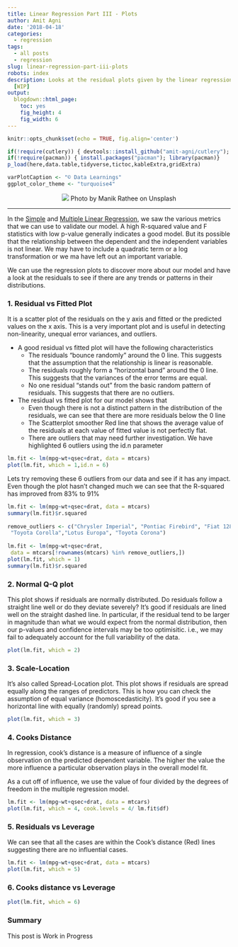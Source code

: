 ```yaml
---
title: Linear Regression Part III - Plots
author: Amit Agni
date: '2018-04-18'
categories:
  - regression
tags:
  - all posts
  - regression
slug: linear-regression-part-iii-plots
robots: index
description: Looks at the residual plots given by the linear regression model in R
  [WIP]
output:
  blogdown::html_page:
    toc: yes
    fig_height: 4
    fig_width: 6
---
```


```r
knitr::opts_chunk$set(echo = TRUE, fig.align='center')

if(!require(cutlery)) { devtools::install_github("amit-agni/cutlery"); library(cutlery)}
if(!require(pacman)) { install.packages("pacman"); library(pacman)}
p_load(here,data.table,tidyverse,tictoc,kableExtra,gridExtra)

varPlotCaption <- "© Data Learnings"
ggplot_color_theme <- "turquoise4"
```

<center>
	<!-- feature image -->
![](/post/2018-04-18-linear-regression-part-iii-plots_files/manik-rathee-a8YV2C3yBMk-unsplash.jpg)
Photo by Manik Rathee on Unsplash
</center>
<hr>



In the [Simple](/linear-regression-part-i-simple/) and [Multiple Linear Regression](/linear-regression-part-ii-multiple/), we saw the various metrics that we can use to validate our model. A high R-squared value and F statistics with low p-value generally indicates a good model. But its possible that the relationship between the dependent and the independent variables is not linear. We may have to include a quadratic term or a log transformation or we ma have left out an important variable.

We can use the regression plots to discover more about our model and have a look at the residuals to see if there are any trends or patterns in their distributions.

### 1. Residual vs Fitted Plot

It is a scatter plot of the residuals on the y axis and fitted or the predicted values on the x axis. This is a very important plot and is useful in detecting non-linearity, unequal error variances, and outliers.

* A good residual vs fitted plot will have the following characteristics
  + The residuals “bounce randomly” around the 0 line. This suggests that the assumption that the relationship is linear is reasonable.
  + The residuals roughly form a “horizontal band” around the 0 line. This suggests that the variances of the error terms are equal.
  + No one residual “stands out” from the basic random pattern of residuals. This suggests that there are no outliers.
  
* The residual vs fitted plot for our model shows that
  + Even though there is not a distinct pattern in the distribution of the residuals, we can see that there are more residuals below the 0 line
  + The Scatterplot smoother Red line that shows the average value of the residuals at each value of fitted value is not perfectly flat.
  + There are outliers that may need further investigation. We have highlighted 6 outliers using the id.n parameter

```r
lm.fit <- lm(mpg~wt+qsec+drat, data = mtcars)
plot(lm.fit, which = 1,id.n = 6)
```

Lets try removing these 6 outliers from our data and see if it has any impact. Even though the plot hasn’t changed much we can see that the R-squared has improved from 83% to 91%

```r
lm.fit <- lm(mpg~wt+qsec+drat, data = mtcars)
summary(lm.fit)$r.squared
 
remove_outliers <- c("Chrysler Imperial", "Pontiac Firebird", "Fiat 128",
 "Toyota Corolla","Lotus Europa", "Toyota Corona")
 
lm.fit <- lm(mpg~wt+qsec+drat,
 data = mtcars[!rownames(mtcars) %in% remove_outliers,])
plot(lm.fit, which = 1)
summary(lm.fit)$r.squared
```

### 2. Normal Q-Q plot

This plot shows if residuals are normally distributed. Do residuals follow a straight line well or do they deviate severely? It’s good if residuals are lined well on the straight dashed line.  In particular, if the residual tend to be larger in magnitude than what we would expect from the normal distribution, then our p-values and confidence intervals may be too optimisitic. i.e., we may fail to adequately account for the full variability of the data.

```r

plot(lm.fit, which = 2)

```


### 3. Scale-Location

It’s also called Spread-Location plot. This plot shows if residuals are spread equally along the ranges of predictors. This is how you can check the assumption of equal variance (homoscedasticity). It’s good if you see a horizontal line with equally (randomly) spread points.

```r
plot(lm.fit, which = 3)

```

### 4. Cooks Distance

In regression, cook’s distance is a measure of influence of a single observation on the predicted dependent variable. The higher the value the more influence a particular observation plays in the overall model fit.

As a cut off of influence, we use the value of four divided by the degrees of freedom in the multiple regression model.

```r
lm.fit <- lm(mpg~wt+qsec+drat, data = mtcars)
plot(lm.fit, which = 4, cook.levels = 4/ lm.fit$df)
```

### 5. Residuals vs Leverage

We can see that all the cases are within the Cook’s distance (Red) lines suggesting there are no influential cases. 


```r
lm.fit <- lm(mpg~wt+qsec+drat, data = mtcars)
plot(lm.fit, which = 5)
```

### 6. Cooks distance vs Leverage

```r
plot(lm.fit, which = 6)

```


### Summary

This post is Work in Progress
